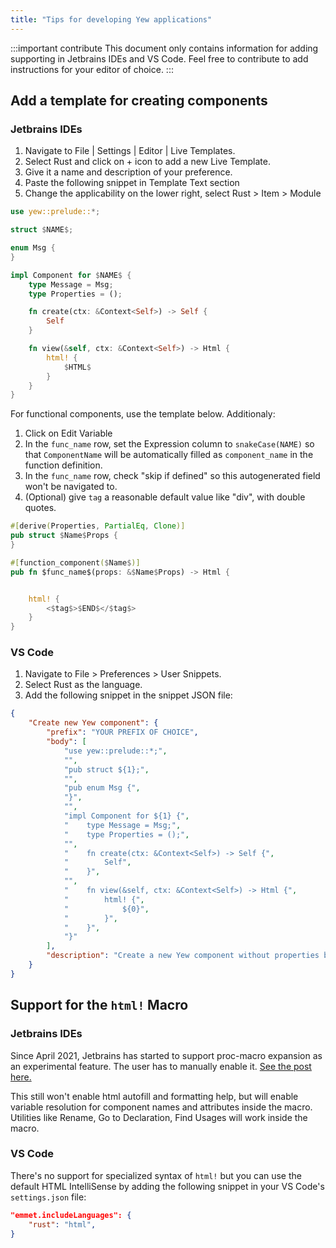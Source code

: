 ```yaml
---
title: "Tips for developing Yew applications"
---
```


:::important contribute
This document only contains information for adding supporting in Jetbrains IDEs and VS Code.
Feel free to contribute to add instructions for your editor of choice. 
:::

## Add a template for creating components

### Jetbrains IDEs

1. Navigate to File | Settings | Editor | Live Templates.
2. Select Rust and click on + icon to add a new Live Template.
3. Give it a name and description of your preference.
4. Paste the following snippet in Template Text section
5. Change the applicability on the lower right, select Rust > Item > Module
```rust ,ignore
use yew::prelude::*;

struct $NAME$;

enum Msg {
}

impl Component for $NAME$ {
    type Message = Msg;
    type Properties = ();

    fn create(ctx: &Context<Self>) -> Self {
        Self
    }

    fn view(&self, ctx: &Context<Self>) -> Html {
        html! {
            $HTML$
        }
    }
}
```

For functional components, use the template below. Additionaly: 

1. Click on Edit Variable
2. In the `func_name` row, set the Expression column to `snakeCase(NAME)` so that `ComponentName` will be automatically
filled as `component_name`
in the function definition.
3. In the `func_name` row, check "skip if defined" so this autogenerated field won't be navigated to.
4. (Optional) give `tag` a reasonable default value like "div", with double quotes. 

```rust ,ignore
#[derive(Properties, PartialEq, Clone)]
pub struct $Name$Props {
}

#[function_component($Name$)]
pub fn $func_name$(props: &$Name$Props) -> Html {


    html! {
        <$tag$>$END$</$tag$>
    }
}
```



### VS Code

1. Navigate to File > Preferences > User Snippets.
2. Select Rust as the language.
3. Add the following snippet in the snippet JSON file:

```json
{
	"Create new Yew component": {
		"prefix": "YOUR PREFIX OF CHOICE",
		"body": [
			"use yew::prelude::*;",
			"",
			"pub struct ${1};",
			"",
			"pub enum Msg {",
			"}",
			"",
			"impl Component for ${1} {",
			"    type Message = Msg;",
			"    type Properties = ();",
			"",
			"    fn create(ctx: &Context<Self>) -> Self {",
			"        Self",
			"    }",
			"",
			"    fn view(&self, ctx: &Context<Self>) -> Html {",
			"        html! {",
			"            ${0}",
			"        }",
			"    }",
			"}"
		],
		"description": "Create a new Yew component without properties but with a message enum"
	}
}

```

## Support for the `html!` Macro 

### Jetbrains IDEs



Since April 2021, Jetbrains has started to support proc-macro expansion as an experimental feature.
The user has to manually enable it.
[See the post here.](https://blog.jetbrains.com/rust/2021/04/08/intellij-rust-updates-for-2021-1/#proc-macros) 

This still won't enable html autofill and formatting help, but will enable variable resolution for
component names and attributes inside the macro.
Utilities like Rename, Go to Declaration, Find Usages will work inside the macro.

### VS Code

There's no support for specialized syntax of `html!` but you can use the default HTML IntelliSense by adding the following snippet in your VS Code's `settings.json` file:

```json
"emmet.includeLanguages": {
    "rust": "html",
}
```
